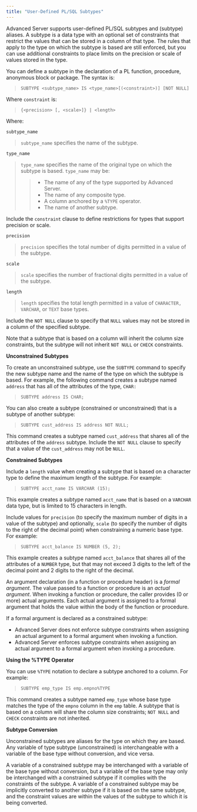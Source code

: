 ```yaml
---
title: "User-Defined PL/SQL Subtypes"
---
```


Advanced Server supports user-defined PL/SQL subtypes and (subtype) aliases. A subtype is a data type with an optional set of constraints that restrict the values that can be stored in a column of that type. The rules that apply to the type on which the subtype is based are still enforced, but you can use additional constraints to place limits on the precision or scale of values stored in the type.

You can define a subtype in the declaration of a PL function, procedure, anonymous block or package. The syntax is:

> `SUBTYPE <subtype_name> IS <type_name>[(<constraint>)] [NOT NULL]`

Where `constraint` is:

> `{<precision> [, <scale>]} | <length>`

Where:

`subtype_name`

> `subtype_name` specifies the name of the subtype.

`type_name`

> `type_name` specifies the name of the original type on which the subtype is based. `type_name` may be:
> 
> >   - The name of any of the type supported by Advanced Server.
> >   - The name of any composite type.
> >   - A column anchored by a `%TYPE` operator.
> >   - The name of another subtype.

Include the `constraint` clause to define restrictions for types that support precision or scale.

`precision`

> `precision` specifies the total number of digits permitted in a value of the subtype.

`scale`

> `scale` specifies the number of fractional digits permitted in a value of the subtype.

`length`

> `length` specifies the total length permitted in a value of `CHARACTER, VARCHAR`, or `TEXT` base types.

Include the `NOT NULL` clause to specify that `NULL` values may not be stored in a column of the specified subtype.

Note that a subtype that is based on a column will inherit the column size constraints, but the subtype will not inherit `NOT NULL` or `CHECK` constraints.

**Unconstrained Subtypes**

To create an unconstrained subtype, use the `SUBTYPE` command to specify the new subtype name and the name of the type on which the subtype is based. For example, the following command creates a subtype named `address` that has all of the attributes of the type, `CHAR:`

> `SUBTYPE address IS CHAR;`

You can also create a subtype (constrained or unconstrained) that is a subtype of another subtype:

> `SUBTYPE cust_address IS address NOT NULL;`

This command creates a subtype named `cust_address` that shares all of the attributes of the `address` subtype. Include the `NOT NULL` clause to specify that a value of the `cust_address` may not be `NULL`.

**Constrained Subtypes**

Include a `length` value when creating a subtype that is based on a character type to define the maximum length of the subtype. For example:

> `SUBTYPE acct_name IS VARCHAR (15);`

This example creates a subtype named `acct_name` that is based on a `VARCHAR` data type, but is limited to 15 characters in length.

Include values for `precision` (to specify the maximum number of digits in a value of the subtype) and optionally, `scale` (to specify the number of digits to the right of the decimal point) when constraining a numeric base type. For example:

> `SUBTYPE acct_balance IS NUMBER (5, 2);`

This example creates a subtype named `acct_balance` that shares all of the attributes of a `NUMBER` type, but that may not exceed 3 digits to the left of the decimal point and 2 digits to the right of the decimal.

An argument declaration (in a function or procedure header) is a *formal* *argument*. The value passed to a function or procedure is an *actual* *argument*. When invoking a function or procedure, the caller provides (0 or more) actual arguments. Each actual argument is assigned to a formal argument that holds the value within the body of the function or procedure.

If a formal argument is declared as a constrained subtype:

  - Advanced Server does not enforce subtype constraints when assigning an actual argument to a formal argument when invoking a function.
  - Advanced Server enforces subtype constraints when assigning an actual argument to a formal argument when invoking a procedure.

**Using the %TYPE Operator**

You can use `%TYPE` notation to declare a subtype anchored to a column. For example:

> `SUBTYPE emp_type IS emp.empno%TYPE`

This command creates a subtype named `emp_type` whose base type matches the type of the `empno` column in the `emp` table. A subtype that is based on a column will share the column size constraints; `NOT NULL` and `CHECK` constraints are not inherited.

**Subtype Conversion**

Unconstrained subtypes are aliases for the type on which they are based. Any variable of type subtype (unconstrained) is interchangeable with a variable of the base type without conversion, and vice versa.

A variable of a constrained subtype may be interchanged with a variable of the base type without conversion, but a variable of the base type may only be interchanged with a constrained subtype if it complies with the constraints of the subtype. A variable of a constrained subtype may be implicitly converted to another subtype if it is based on the same subtype, and the constraint values are within the values of the subtype to which it is being converted.
